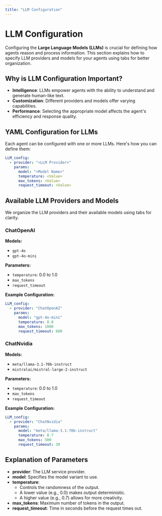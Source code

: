 ```yaml
---
title: "LLM Configuration"
---
```


# LLM Configuration

Configuring the **Large Language Models (LLMs)** is crucial for defining how agents reason and process information. This section explains how to specify LLM providers and models for your agents using tabs for better organization.

## Why is LLM Configuration Important?

- **Intelligence**: LLMs empower agents with the ability to understand and generate human-like text.
- **Customization**: Different providers and models offer varying capabilities.
- **Performance**: Selecting the appropriate model affects the agent's efficiency and response quality.

## YAML Configuration for LLMs

Each agent can be configured with one or more LLMs. Here's how you can define them:

```yaml
LLM_config:
  - provider: "<LLM Provider>"
    params:
      model: "<Model Name>"
      temperature: <Value>
      max_tokens: <Value>
      request_timeout: <Value>
```

## Available LLM Providers and Models

We organize the LLM providers and their available models using tabs for clarity.

<Tabs>

<Tab title="ChatOpenAI">

### ChatOpenAI

**Models:**

- `gpt-4o`
- `gpt-4o-mini`

**Parameters:**

- `temperature`: 0.0 to 1.0
- `max_tokens`
- `request_timeout`

**Example Configuration:**

```yaml
LLM_config:
  - provider: "ChatOpenAI"
    params:
      model: "gpt-4o-mini"
      temperature: 0.0
      max_tokens: 1000
      request_timeout: 600
```

</Tab>

<Tab title="ChatNvidia">

### ChatNvidia

**Models:**

- `meta/llama-3.1-70b-instruct`
- `mistralai/mistral-large-2-instruct`

**Parameters:**

- `temperature`: 0.0 to 1.0
- `max_tokens`
- `request_timeout`

**Example Configuration:**

```yaml
LLM_config:
  - provider: "ChatNvidia"
    params:
      model: "meta/llama-3.1-70b-instruct"
      temperature: 0.7
      max_tokens: 500
      request_timeout: 30
```

</Tab>

</Tabs>

## Explanation of Parameters

- **provider**: The LLM service provider.
- **model**: Specifies the model variant to use.
- **temperature**:
  - Controls the randomness of the output.
  - A lower value (e.g., 0.0) makes output deterministic.
  - A higher value (e.g., 0.7) allows for more creativity.
- **max_tokens**: Maximum number of tokens in the output.
- **request_timeout**: Time in seconds before the request times out.